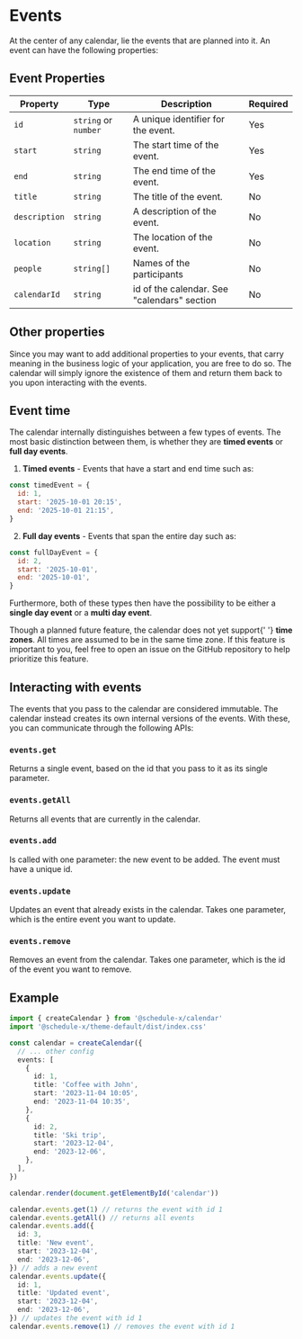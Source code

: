 # Events

At the center of any calendar, lie the events that are planned into it. An
event can have the following properties:

## Event Properties

| Property      | Type                 | Description                                 | Required |
| ------------- | -------------------- | ------------------------------------------- | -------- |
| `id`          | `string` or `number` | A unique identifier for the event.          | Yes      |
| `start`       | `string`             | The start time of the event.                | Yes      |
| `end`         | `string`             | The end time of the event.                  | Yes      |
| `title`       | `string`             | The title of the event.                     | No       |
| `description` | `string`             | A description of the event.                 | No       |
| `location`    | `string`             | The location of the event.                  | No       |
| `people`      | `string[]`           | Names of the participants                   | No       |
| `calendarId`  | `string`             | id of the calendar. See "calendars" section | No       |

## Other properties

Since you may want to add additional properties to your events, that carry meaning in the business logic of your
application, you are free to do so. The calendar will simply ignore the existence of them and return them back to
you upon interacting with the events.

## Event time

The calendar internally distinguishes between a few types of events. The most basic distinction between them, is
whether they are **timed events** or **full day events**.

1. **Timed events** - Events that have a start and end time such as:

```js
const timedEvent = {
  id: 1,
  start: '2025-10-01 20:15',
  end: '2025-10-01 21:15',
}
```

2. **Full day events** - Events that span the entire day such as:

```js
const fullDayEvent = {
  id: 2,
  start: '2025-10-01',
  end: '2025-10-01',
}
```

Furthermore, both of these types then have the possibility to be either a **single day event** or a **multi day event**.


<Callout type="info">
  Though a planned future feature, the calendar does not yet support{' '}
  <b>time zones</b>. All times are assumed to be in the same time zone. If this
  feature is important to you, feel free to open an issue on the GitHub
  repository to help prioritize this feature.
</Callout>

## Interacting with events

The events that you pass to the calendar are considered immutable. The calendar instead creates its
own internal versions of the events. With these, you can communicate through the following APIs:

### `events.get`

Returns a single event, based on the id that you pass to it as its single parameter.

### `events.getAll`

Returns all events that are currently in the calendar.

### `events.add`

Is called with one parameter: the new event to be added. The event must have a unique id.

### `events.update`

Updates an event that already exists in the calendar. Takes one parameter, which is the entire event you want to update.

### `events.remove`

Removes an event from the calendar. Takes one parameter, which is the id of the event you want to remove.

## Example

```ts
import { createCalendar } from '@schedule-x/calendar'
import '@schedule-x/theme-default/dist/index.css'

const calendar = createCalendar({
  // ... other config
  events: [
    {
      id: 1,
      title: 'Coffee with John',
      start: '2023-11-04 10:05',
      end: '2023-11-04 10:35',
    },
    {
      id: 2,
      title: 'Ski trip',
      start: '2023-12-04',
      end: '2023-12-06',
    },
  ],
})

calendar.render(document.getElementById('calendar'))

calendar.events.get(1) // returns the event with id 1
calendar.events.getAll() // returns all events
calendar.events.add({
  id: 3,
  title: 'New event',
  start: '2023-12-04',
  end: '2023-12-06',
}) // adds a new event
calendar.events.update({
  id: 1,
  title: 'Updated event',
  start: '2023-12-04',
  end: '2023-12-06',
}) // updates the event with id 1
calendar.events.remove(1) // removes the event with id 1
```
